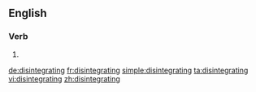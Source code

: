 ==English==

===Verb===
{{head|en}}

# {{present participle of|disintegrate|lang=en}}

[[de:disintegrating]]
[[fr:disintegrating]]
[[simple:disintegrating]]
[[ta:disintegrating]]
[[vi:disintegrating]]
[[zh:disintegrating]]